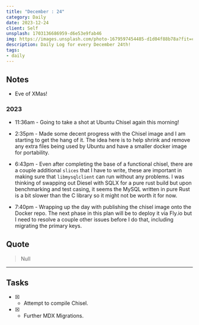 ```yaml
---
title: "December : 24"
category: Daily
date: 2023-12-24
client: Self
unsplash: 1703136686959-d6e53e9fab46
img: https://images.unsplash.com/photo-1679597454485-d1d04f88b78a?fit=crop&q=85&w=1400&h=700
description: Daily Log for every December 24th!
tags:
- daily
---
```


## Notes

- Eve of XMas!

### 2023

- 11:36am - Going to take a shot at Ubuntu Chisel again this morning!

- 2:35pm - Made some decent progress with the Chisel image and I am starting to get the hang of it. 
    The idea here is to help shrink and remove any extra files being used by Ubuntu and have a smaller docker image for portability.


- 6:43pm - Even after completing the base of a functional chisel, there are a couple additional `slices` that I have to write, these are important in making sure that `libmysqlclient` can run without any problems.
    I was thinking of swapping out Diesel with SQLX for a pure rust build but upon benchmarking and test casing, it seems the MySQL written in pure Rust is a bit slower than the C library so it might not be worth it for now.

- 7:40pm - Wrapping up the day with publishing the chisel image onto the Docker repo. The next phase in this plan will be to deploy it via Fly.io but I need to resolve a couple other issues before I do that, including migrating the primary keys.

## Quote

> Null

---

## Tasks

- [X] - Attempt to compile Chisel.
- [X] - Further MDX Migrations.